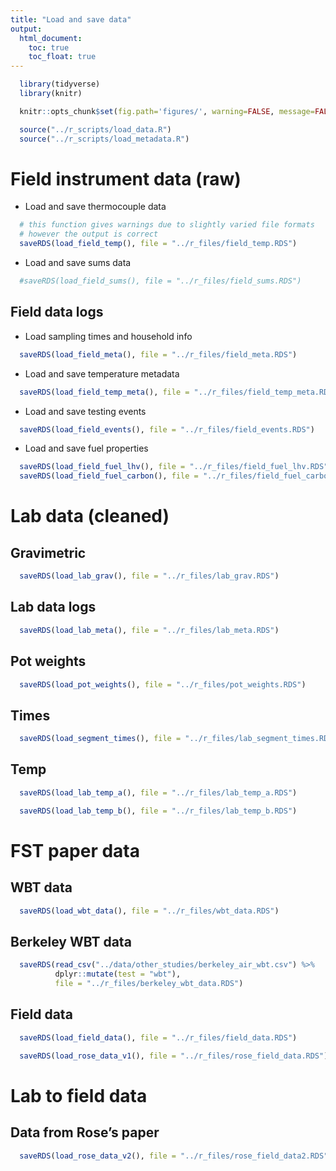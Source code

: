 ```yaml
---
title: "Load and save data"
output:
  html_document:
    toc: true
    toc_float: true
---
```


```r
  library(tidyverse)
  library(knitr)
```

```r
  knitr::opts_chunk$set(fig.path='figures/', warning=FALSE, message=FALSE, cache=FALSE)
```

```r
  source("../r_scripts/load_data.R")
  source("../r_scripts/load_metadata.R")
```

# Field instrument data (raw)

* Load and save thermocouple data

```r
  # this function gives warnings due to slightly varied file formats 
  # however the output is correct
  saveRDS(load_field_temp(), file = "../r_files/field_temp.RDS")
```

* Load and save sums data

```r
  #saveRDS(load_field_sums(), file = "../r_files/field_sums.RDS")
```

## Field data logs

* Load sampling times and household info

```r
  saveRDS(load_field_meta(), file = "../r_files/field_meta.RDS")
```

* Load and save temperature metadata

```r
  saveRDS(load_field_temp_meta(), file = "../r_files/field_temp_meta.RDS")
```

* Load and save testing events

```r
  saveRDS(load_field_events(), file = "../r_files/field_events.RDS")
```

* Load and save fuel properties 

```r
  saveRDS(load_field_fuel_lhv(), file = "../r_files/field_fuel_lhv.RDS")
  saveRDS(load_field_fuel_carbon(), file = "../r_files/field_fuel_carbon.RDS")
```

# Lab data (cleaned)

## Gravimetric

```r
  saveRDS(load_lab_grav(), file = "../r_files/lab_grav.RDS")
```

## Lab data logs

```r
  saveRDS(load_lab_meta(), file = "../r_files/lab_meta.RDS")
```

## Pot weights

```r
  saveRDS(load_pot_weights(), file = "../r_files/pot_weights.RDS")
```

## Times

```r
  saveRDS(load_segment_times(), file = "../r_files/lab_segment_times.RDS")
```

## Temp

```r
  saveRDS(load_lab_temp_a(), file = "../r_files/lab_temp_a.RDS")
```

```r
  saveRDS(load_lab_temp_b(), file = "../r_files/lab_temp_b.RDS")
```

# FST paper data

## WBT data

```r
  saveRDS(load_wbt_data(), file = "../r_files/wbt_data.RDS")
```

## Berkeley WBT data

```r
  saveRDS(read_csv("../data/other_studies/berkeley_air_wbt.csv") %>%
          dplyr::mutate(test = "wbt"),
          file = "../r_files/berkeley_wbt_data.RDS")
```

## Field data

```r
  saveRDS(load_field_data(), file = "../r_files/field_data.RDS")
```

```r
  saveRDS(load_rose_data_v1(), file = "../r_files/rose_field_data.RDS")
```

# Lab to field data

## Data from Rose's paper

```r
  saveRDS(load_rose_data_v2(), file = "../r_files/rose_field_data2.RDS")
```

